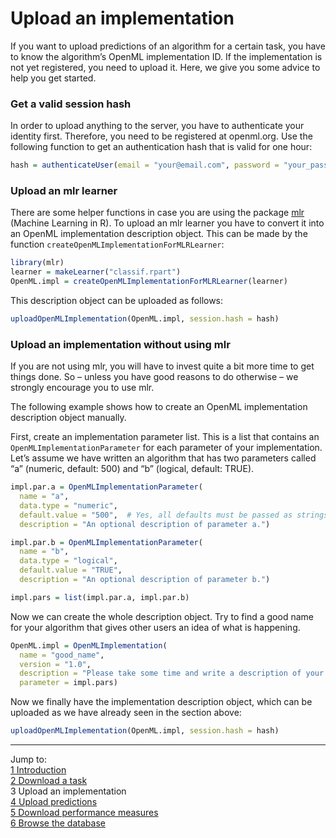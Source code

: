 Upload an implementation
========================

If you want to upload predictions of an algorithm for a certain task, you have to know the algorithm's OpenML implementation ID. If the implementation is not yet registered, you need to upload it. Here, we give you some advice to help you get started.

### Get a valid session hash
In order to upload anything to the server, you have to authenticate your identity first. Therefore, you need to be registered at openml.org. Use the following function to get an authentication hash that is valid for one hour:

```r
hash = authenticateUser(email = "your@email.com", password = "your_password")
```
### Upload an mlr learner
There are some helper functions in case you are using the package [mlr](https://github.com/berndbischl/mlr) (Machine Learning in R). To upload an mlr learner you have to convert it into an OpenML implementation description object. This can be made by the function `createOpenMLImplementationForMLRLearner`:

```r
library(mlr)
learner = makeLearner("classif.rpart")
OpenML.impl = createOpenMLImplementationForMLRLearner(learner)
```
This description object can be uploaded as follows:
```r
uploadOpenMLImplementation(OpenML.impl, session.hash = hash)
```

### Upload an implementation without using mlr
If you are not using mlr, you will have to invest quite a bit more time to get things done. So -- unless you have good reasons to do otherwise -- we strongly encourage you to use mlr. 

The following example shows how to create an OpenML implementation description object manually.

First, create an implementation parameter list. This is a list that contains an `OpenMLImplementationParameter` for each parameter of your implementation. Let's assume we have written an algorithm that has two parameters called "a" (numeric, default: 500) and "b" (logical, default: TRUE). 
```r
impl.par.a = OpenMLImplementationParameter(
  name = "a", 
  data.type = "numeric", 
  default.value = "500",  # Yes, all defaults must be passed as strings.
  description = "An optional description of parameter a.")  

impl.par.b = OpenMLImplementationParameter(
  name = "b", 
  data.type = "logical", 
  default.value = "TRUE",  
  description = "An optional description of parameter b.")  

impl.pars = list(impl.par.a, impl.par.b)
```
Now we can create the whole description object. Try to find a good name for your algorithm that gives other users an idea of what is happening. 
```r
OpenML.impl = OpenMLImplementation(
  name = "good_name",
  version = "1.0",
  description = "Please take some time and write a description of your algorithm/changes compared with the previous version/etc. here.",
  parameter = impl.pars)
```
Now we finally have the implementation description object, which can be uploaded as we have already seen in the section above:
```r
uploadOpenMLImplementation(OpenML.impl, session.hash = hash)
```

----------------------------------------------------------------------------------------------------------------------
Jump to:    
[1 Introduction](1-Introduction.md)    
[2 Download a task](2-Download-a-task.md)  
3 Upload an implementation  
[4 Upload predictions](4-Upload-predictions.md)  
[5 Download performance measures](5-Download-performance-measures.md)  
[6 Browse the database](6-Browse-the-database.md)